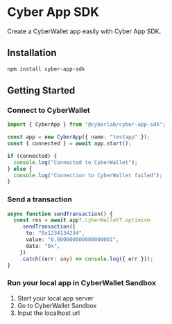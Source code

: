 # Cyber App SDK

Create a CyberWallet app easily with Cyber App SDK.

## Installation

```bash
npm install cyber-app-sdk
```

## Getting Started

### Connect to CyberWallet

```typescript
import { CyberApp } from "@cyberlab/cyber-app-sdk";

const app = new CyberApp({ name: "testapp" });
const { connected } = await app.start();

if (connected) {
  console.log("Connected to CyberWallet");
} else {
  console.log("Connection to CyberWallet failed");
}
```

### Send a transaction

```typescript
async function sendTransaction() {
  const res = await app?.cyberWallet?.optimism
    .sendTransaction({
      to: "0x1234134234",
      value: "0.000000000000000001",
      data: "0x",
    })
    .catch((err: any) => console.log({ err }));
}
```

### Run your local app in CyberWallet Sandbox

1. Start your local app server
2. Go to CyberWallet Sandbox
3. Input the localhost url

